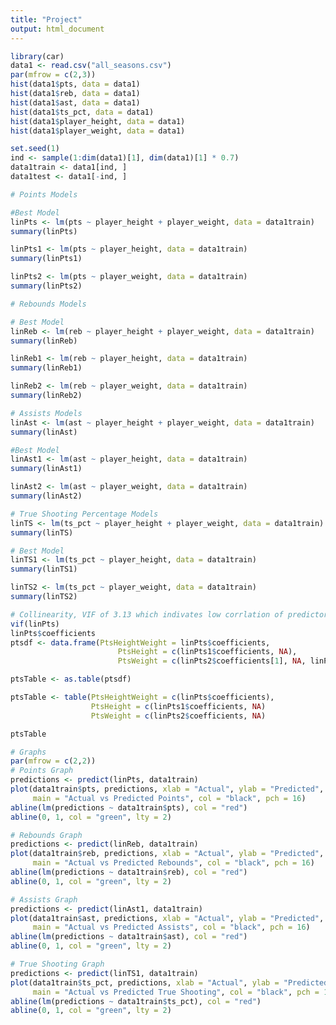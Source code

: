 ```yaml
---
title: "Project"
output: html_document
---
```


```r
library(car)
data1 <- read.csv("all_seasons.csv")
par(mfrow = c(2,3))
hist(data1$pts, data = data1)
hist(data1$reb, data = data1)
hist(data1$ast, data = data1)
hist(data1$ts_pct, data = data1)
hist(data1$player_height, data = data1)
hist(data1$player_weight, data = data1)

set.seed(1)
ind <- sample(1:dim(data1)[1], dim(data1)[1] * 0.7)
data1train <- data1[ind, ]
data1test <- data1[-ind, ]

# Points Models

#Best Model
linPts <- lm(pts ~ player_height + player_weight, data = data1train)
summary(linPts)

linPts1 <- lm(pts ~ player_height, data = data1train)
summary(linPts1)

linPts2 <- lm(pts ~ player_weight, data = data1train)
summary(linPts2)

# Rebounds Models

# Best Model
linReb <- lm(reb ~ player_height + player_weight, data = data1train)
summary(linReb)

linReb1 <- lm(reb ~ player_height, data = data1train)
summary(linReb1)

linReb2 <- lm(reb ~ player_weight, data = data1train)
summary(linReb2)

# Assists Models
linAst <- lm(ast ~ player_height + player_weight, data = data1train)
summary(linAst)

#Best Model
linAst1 <- lm(ast ~ player_height, data = data1train)
summary(linAst1)

linAst2 <- lm(ast ~ player_weight, data = data1train)
summary(linAst2)

# True Shooting Percentage Models
linTS <- lm(ts_pct ~ player_height + player_weight, data = data1train)
summary(linTS)

# Best Model
linTS1 <- lm(ts_pct ~ player_height, data = data1train)
summary(linTS1)

linTS2 <- lm(ts_pct ~ player_weight, data = data1train)
summary(linTS2)

# Collinearity, VIF of 3.13 which indivates low corrlation of predictors
vif(linPts)
linPts$coefficients
ptsdf <- data.frame(PtsHeightWeight = linPts$coefficients, 
                        PtsHeight = c(linPts1$coefficients, NA),
                        PtsWeight = c(linPts2$coefficients[1], NA, linPts2$coefficients[2]))

ptsTable <- as.table(ptsdf)

ptsTable <- table(PtsHeightWeight = c(linPts$coefficients), 
                  PtsHeight = c(linPts1$coefficients, NA)
                  PtsWeight = c(linPts2$coefficients, NA)

ptsTable

# Graphs
par(mfrow = c(2,2))
# Points Graph
predictions <- predict(linPts, data1train)
plot(data1train$pts, predictions, xlab = "Actual", ylab = "Predicted", 
     main = "Actual vs Predicted Points", col = "black", pch = 16)
abline(lm(predictions ~ data1train$pts), col = "red")
abline(0, 1, col = "green", lty = 2)

# Rebounds Graph
predictions <- predict(linReb, data1train)
plot(data1train$reb, predictions, xlab = "Actual", ylab = "Predicted", 
     main = "Actual vs Predicted Rebounds", col = "black", pch = 16)
abline(lm(predictions ~ data1train$reb), col = "red")
abline(0, 1, col = "green", lty = 2)

# Assists Graph
predictions <- predict(linAst1, data1train)
plot(data1train$ast, predictions, xlab = "Actual", ylab = "Predicted", 
     main = "Actual vs Predicted Assists", col = "black", pch = 16)
abline(lm(predictions ~ data1train$ast), col = "red")
abline(0, 1, col = "green", lty = 2)

# True Shooting Graph
predictions <- predict(linTS1, data1train)
plot(data1train$ts_pct, predictions, xlab = "Actual", ylab = "Predicted", 
     main = "Actual vs Predicted True Shooting", col = "black", pch = 16)
abline(lm(predictions ~ data1train$ts_pct), col = "red")
abline(0, 1, col = "green", lty = 2)
```



```r

```


```r

```